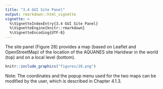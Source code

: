 ```yaml
---
title: "3.4 GUI Site Panel"
output: rmarkdown::html_vignette
vignette: >
  %\VignetteIndexEntry{3.4 GUI Site Panel}
  %\VignetteEngine{knitr::rmarkdown}
  %\VignetteEncoding{UTF-8}
---
```


The site panel (Figure 28) provides a map (based on Leaflet and OpenStreetMap) 
of the location of the AQUANES site Haridwar in the world (top) and on a local 
level (bottom). 

```r
knitr::include_graphics("figures/28.png")
```

Note: 
The coordinates and the popup menu used for the two maps can be modified by the 
user, which is described in Chapter 4.1.3.
